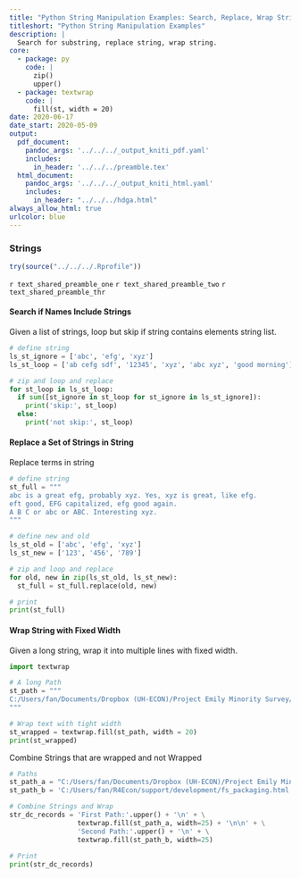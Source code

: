 ```yaml
---
title: "Python String Manipulation Examples: Search, Replace, Wrap Strings"
titleshort: "Python String Manipulation Examples"
description: |
  Search for substring, replace string, wrap string.
core:
  - package: py
    code: |
      zip()
      upper()
  - package: textwrap
    code: |
      fill(st, width = 20)
date: 2020-06-17
date_start: 2020-05-09
output:
  pdf_document:
    pandoc_args: '../../../_output_kniti_pdf.yaml'
    includes:
      in_header: '../../../preamble.tex'
  html_document:
    pandoc_args: '../../../_output_kniti_html.yaml'
    includes:
      in_header: "../../../hdga.html"
always_allow_html: true
urlcolor: blue
---
```


### Strings

```r
try(source("../../../.Rprofile"))
```

`r text_shared_preamble_one`
`r text_shared_preamble_two`
`r text_shared_preamble_thr`

#### Search if Names Include Strings

Given a list of strings, loop but skip if string contains elements string list. 

```python
# define string
ls_st_ignore = ['abc', 'efg', 'xyz']
ls_st_loop = ['ab cefg sdf', '12345', 'xyz', 'abc xyz', 'good morning']

# zip and loop and replace
for st_loop in ls_st_loop:
  if sum([st_ignore in st_loop for st_ignore in ls_st_ignore]):
    print('skip:', st_loop)
  else:
    print('not skip:', st_loop)

```


#### Replace a Set of Strings in String

Replace terms in string

```python
# define string
st_full = """
abc is a great efg, probably xyz. Yes, xyz is great, like efg. 
eft good, EFG capitalized, efg good again. 
A B C or abc or ABC. Interesting xyz. 
"""

# define new and old
ls_st_old = ['abc', 'efg', 'xyz']
ls_st_new = ['123', '456', '789']

# zip and loop and replace
for old, new in zip(ls_st_old, ls_st_new):
  st_full = st_full.replace(old, new)

# print
print(st_full)
```


#### Wrap String with Fixed Width

Given a long string, wrap it into multiple lines with fixed width. 

```python
import textwrap

# A long Path
st_path = """
C:/Users/fan/Documents/Dropbox (UH-ECON)/Project Emily Minority Survey/EthLang/reg_lang_abi_cls_mino/tab3_fm/attain_m_vs_f/tab3_mand_talk_m2c_hfracle02.tex
"""

# Wrap text with tight width
st_wrapped = textwrap.fill(st_path, width = 20)
print(st_wrapped)
```

Combine Strings that are wrapped and not Wrapped


```python

# Paths
st_path_a = "C:/Users/fan/Documents/Dropbox (UH-ECON)/Project Emily Minority Survey/EthLang/reg_lang_abi_cls_mino/tab3_fm/attain_m_vs_f/tab3_mand_talk_m2c_hfracle02.tex"
st_path_b = 'C:/Users/fan/R4Econ/support/development/fs_packaging.html'

# Combine Strings and Wrap
str_dc_records = 'First Path:'.upper() + '\n' + \
                 textwrap.fill(st_path_a, width=25) + '\n\n' + \
                 'Second Path:'.upper() + '\n' + \
                 textwrap.fill(st_path_b, width=25)
              
# Print
print(str_dc_records)                 
```
